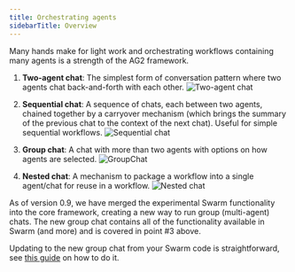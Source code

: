 ```yaml
---
title: Orchestrating agents
sidebarTitle: Overview
---
```


Many hands make for light work and orchestrating workflows containing many agents is a strength of the AG2 framework.

1. **Two-agent chat**: The simplest form of conversation pattern where two agents chat back-and-forth with each other.
![Two-agent chat](../assets/two-agent-chat.png)

2. **Sequential chat**: A sequence of chats, each between two agents, chained together by a carryover mechanism (which brings the summary of the previous chat to the context of the next chat). Useful for simple sequential workflows.
![Sequential chat](../assets/sequential-two-agent-chat.png)

3. **Group chat**: A chat with more than two agents with options on how agents are selected.
![GroupChat](../assets/two_agent_chat.png)

4. **Nested chat**: A mechanism to package a workflow into a single agent/chat for reuse in a workflow.
![Nested chat](../assets/nested-chats.png)


<Warning>
As of version 0.9, we have merged the experimental Swarm functionality into the core framework, creating a new way to run group (multi-agent) chats. The new group chat contains all of the functionality available in Swarm (and more) and is covered in point #3 above.

Updating to the new group chat from your Swarm code is straightforward, see [this guide](/docs/user-guide/advanced-concepts/orchestration/swarm/deprecation) on how to do it.
</Warning>
